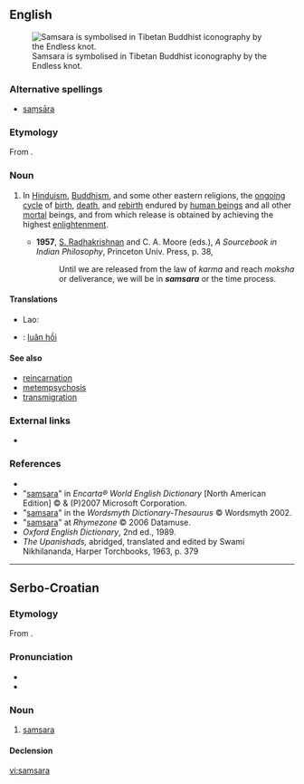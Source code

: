==English==
[[File:EndlessKnot03d.png|thumb|right|Samsara is symbolised in Tibetan Buddhist iconography by the Endless knot.]]
===Alternative spellings===
* [[saṃsāra]]

===Etymology===
From {{etyl|sa}} {{term|संसार|sc=Deva|tr=saṃ-sāra|lang=sa}}.

===Noun===
{{en-noun|-}}

# {{context|philosophy|religion}} In [[Hinduism]], [[Buddhism]], and some other eastern religions, the [[ongoing]] [[cycle]] of [[birth]], [[death]], and [[rebirth]] endured by [[human being]]s and all other [[mortal]] beings, and from which release is obtained by achieving the highest [[enlightenment]].
#* '''1957''', [[w:Sarvepalli_Radhakrishnan|S. Radhakrishnan]] and C. A. Moore (eds.), ''A Sourcebook in Indian Philosophy'', Princeton Univ. Press, p. 38,
#*: Until we are released from the law of ''karma'' and reach ''moksha'' or deliverance, we will be in '''''samsara''''' or the time process.

====Translations====
{{trans-top|cycle of reincarnation}}
* Lao: {{t-|lo|ສັງສາລະວັດ|tr=sangsaala-wat|sc=Laoo|xs=Lao}}
{{trans-mid}}
{{trans-bottom}}

{{checktrans-top}}
* {{ttbc|Vietnamese}}: [[luân hồi]]
{{trans-mid}}
{{trans-bottom}}


====See also====
* [[reincarnation]]
* [[metempsychosis]]
* [[transmigration]]

===External links===
* {{pedialite}}

===References===
* {{R:Dictionary.com}}
* "[http://encarta.msn.com/dictionary_/samsara.html samsara]" in ''Encarta® World English Dictionary'' [North American Edition] © & (P)2007 Microsoft Corporation.
* "[http://www.wordsmyth.net/live/home.php?script=search&matchent=samsara&matchtype=exact samsara]" in the ''Wordsmyth Dictionary-Thesaurus'' © Wordsmyth 2002.
* "[http://www.rhymezone.com/r/rhyme.cgi?Word=samsara samsara]" at ''Rhymezone'' © 2006 Datamuse.
* ''Oxford English Dictionary'', 2nd ed., 1989.
* ''The Upanishads,'' abridged, translated and edited by Swami Nikhilananda, Harper Torchbooks, 1963, p. 379

----

==Serbo-Croatian==

===Etymology===
From {{etyl|sa|sh}} {{term|sc=Deva|संसार|tr=saṃ-sāra|lang=sa}}.

===Pronunciation===
* {{IPA|/samsǎra/|lang=sh}}
* {{hyphenation|sam|sa|ra}}

===Noun===
{{sh-noun|g=f|head=samsàra|r|самсара|самса̀ра}}

# {{uncountable|lang=sh}} [[#English|samsara]]

====Declension====
{{sh-decl-noun|pl=sg
|samsara|
|samsare|
|samsari|
|samsaru|
|samsaro|
|samsari|
|samsarom|
}}

[[vi:samsara]]